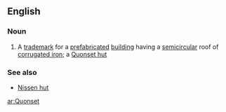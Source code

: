 ==English==

===Noun===
{{en-noun}}

#{{US}} A [[trademark]] for a [[prefabricated]] [[building]] having a [[semicircular]] roof of [[corrugated iron]]; a [[Quonset hut]]

===See also===
*[[Nissen hut]] {{UK}}

[[ar:Quonset]]